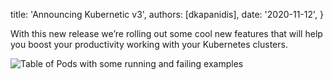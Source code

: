 
  title: 'Announcing Kubernetic v3',
  authors: [dkapanidis],
  date: '2020-11-12',
}

With this new release we’re rolling out some cool new features that will help you boost your productivity working with your Kubernetes clusters.

<img src={Table} alt="Table of Pods with some running and failing examples" />

